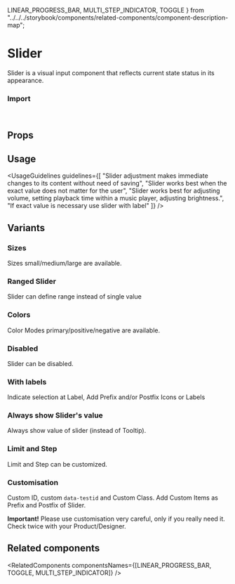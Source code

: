   LINEAR_PROGRESS_BAR,
  MULTI_STEP_INDICATOR,
  TOGGLE
} from "../../../storybook/components/related-components/component-description-map";

<Meta of={SliderStories} />

# Slider

Slider is a visual input component that reflects current state status in its appearance.

<Canvas of={SliderStories.Overview} />

### Import

```js
import { Slider } from "@vibe/core";
```

## Props

<PropsTable />

## Usage

<UsageGuidelines
  guidelines={[
    "Slider adjustment makes immediate changes to its content without need of saving",
    "Slider works best when the exact value does not matter for the user",
    "Slider works best for adjusting volume, setting playback time within a music player, adjusting brightness.",
    "If exact value is necessary use slider with label"
  ]}
/>

<TipMultiStepIndicator />

## Variants

### Sizes

Sizes small/medium/large are available.

<Canvas of={SliderStories.Sizes} />

### Ranged Slider

Slider can define range instead of single value

<Canvas of={SliderStories.Ranged} />

### Colors

Color Modes primary/positive/negative are available.

<Canvas of={SliderStories.Colors} />

### Disabled

Slider can be disabled.

<Canvas of={SliderStories.Disabled} />

### With labels

Indicate selection at Label, Add Prefix and/or Postfix Icons or Labels

<Canvas of={SliderStories.WithLabels} />

### Always show Slider's value

Always show value of slider (instead of Tooltip).

<Canvas of={SliderStories.ShowValue} />

### Limit and Step

Limit and Step can be customized.

<Canvas of={SliderStories.LimitsSteps} />

### Customisation

Custom ID, custom `data-testid` and Custom Class. Add Custom Items as Prefix and Postfix of Slider.

**Important!** Please use customisation very careful, only if you really need it. Check twice with your Product/Designer.

<Canvas of={SliderStories.Customisation} />

## Related components

<RelatedComponents componentsNames={[LINEAR_PROGRESS_BAR, TOGGLE, MULTI_STEP_INDICATOR]} />
